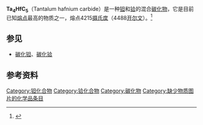 {{Translation request|en}}
{{chembox
| verifiedrevid = 408739778
| Name = 碳化钽铪
| ImageFile = 
<!--|ImageSize = 200px -->
| ImageName = 
| OtherNames = 
| Section1 = {{Chembox Identifiers
| CASNo = 71243-79-3
| CASNo_Ref = {{cascite|correct|??}}
}}
| Section2 = {{Chembox Properties
| Formula = Ta<sub>4</sub>HfC<sub>5</sub>
| MolarMass = 
| Density = 
| MeltingPtC = 4215 
| BoilingPt =}}
}}
'''Ta<sub>4</sub>HfC<sub>5</sub>'''（Tantalum hafnium carbide）是一种[[钽|钽]]和[[铪|铪]]的混合[[碳化物|碳化物]]，它是目前已知[[熔点|熔点]]最高的物质之一，熔点4215[[摄氏度|摄氏度]]（4488[[开尔文|开尔文]]）。<ref>{{cite web|url=http://www.britannica.com/eb/article-9038759/hafnium|title=Hafnium|publisher=[[Britannica|Britannica]] Online Encyclopedia|accessdate=2008-03-19|archive-date=2008-05-22|archive-url=https://web.archive.org/web/20080522131518/http://www.britannica.com/eb/article-9038759/hafnium|dead-url=no}}</ref>

==参见==
*[[碳化钽|碳化钽]]、[[碳化铪|碳化铪]]

==参考资料==
{{reflist}}

{{钽化合物}}
{{铪化合物}}

[[Category:钽化合物|Category:钽化合物]]
[[Category:铪化合物|Category:铪化合物]]
[[Category:碳化物|Category:碳化物]]
[[Category:缺少物质图片的化学品条目|Category:缺少物质图片的化学品条目]]